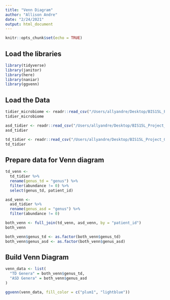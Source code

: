 ```yaml
---
title: "Venn Diagram"
author: "Allison Andre"
date: "2/24/2021"
output: html_document
---
```


```r
knitr::opts_chunk$set(echo = TRUE)
```

## Load the libraries
```r
library(tidyverse)
library(janitor)
library(here)
library(naniar)
library(ggvenn)
``` 

## Load the Data
```r
tidier_microbiome <- readr::read_csv("/Users/allyandre/Desktop/BIS15L_Project_Group11/tidy_data/tidiermicrobiome.csv")
tidier_microbiome
```
```r
asd_tidier <- readr::read_csv("/Users/allyandre/Desktop/BIS15L_Project_Group11/tidy_data/groups_tidier/asd_group_tidier.csv")
asd_tidier
```

```r
td_tidier <- readr::read_csv("/Users/allyandre/Desktop/BIS15L_Project_Group11/tidy_data/groups_tidier/td_group_tidier.csv")
td_tidier
```

## Prepare data for Venn diagram
```r
td_venn <-
  td_tidier %>% 
  rename(genus_td = "genus") %>% 
  filter(abundance != 0) %>% 
  select(genus_td, patient_id)
```

```r
asd_venn <-
  asd_tidier %>% 
  rename(genus_asd = "genus") %>% 
  filter(abundance != 0)
```

```r
both_venn <- full_join(td_venn, asd_venn, by = "patient_id")
both_venn
```

```r
both_venn$genus_td <- as.factor(both_venn$genus_td)
both_venn$genus_asd <- as.factor(both_venn$genus_asd)
```


## Build Venn Diagram

```r
venn_data <- list(
  "TD Genera" = both_venn$genus_td,
  "ASD Genera" = both_venn$genus_asd
)
```


```r
ggvenn(venn_data, fill_color = c("plum1", "lightblue"))
```




